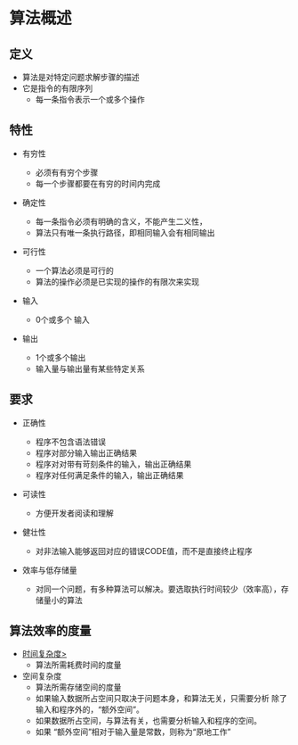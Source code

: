 # 算法概述

## 定义

- 算法是对特定问题<t c1>求解步骤</t>的描述
- 它是<t c2>指令的有限序列</t>
  - 每一条指令表示一个或多个操作

## 特性

- <t b bg2>有穷性</t>

  - 必须有有穷个步骤
  - 每一个步骤都要在有穷的时间内完成
- <t b bg2>确定性</t>

  - 每一条指令必须有明确的含义，不能产生二义性，
  - 算法只有唯一条执行路径，即相同输入会有相同输出
- <t b bg2>可行性</t>

  - 一个算法必须是可行的
  - 算法的操作必须是已实现的操作的有限次来实现
- <t b bg2>输入</t>

  - 0个或多个 输入
- <t b bg2>输出</t>

  - 1个或多个输出
  - 输入量与输出量有某些特定关系

## 要求

- <t b c1>正确性</t>

  - 程序不包含语法错误
  - 程序对部分输入输出正确结果
  - 程序对对带有苛刻条件的输入，输出正确结果
  - 程序对任何满足条件的输入，输出正确结果
- <t b c3>可读性</t>

  - 方便开发者阅读和理解
- <t b c3>健壮性</t>

  - 对非法输入能够返回对应的错误CODE值，而不是直接终止程序
- <t b c2>效率与低存储量</t>

  - 对同一个问题，有多种算法可以解决。要选取执行时间较少（效率高），存储量小的算法

## 算法效率的度量

- [时间复杂度>](/notebook/docs/computer/code-design/data-structure/time-complexity)
  - 算法所需耗费<t l l2 lWavy>时间</t>的度量
- 空间复杂度
  - 算法所需存储<t l l2 lWavy>空间</t>的度量
  - 如果输入数据所占空间只取决于问题本身，和算法无关，只需要分析 除了输入和程序外的，“额外空间”。
  - 如果数据所占空间，与算法有关，也需要分析输入和程序的空间。
  - 如果 “额外空间”相对于输入量是常数，则称为“原地工作”
